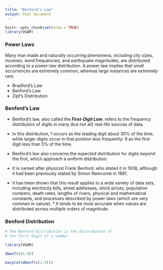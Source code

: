 ```yaml
---
title: "Benford's Law"
output: html_document
---
```


```r
knitr::opts_chunk$set(echo = TRUE)
library(VGAM)
```


### Power Laws
Many man made and naturally occurring phenomena, including city sizes, incomes, word frequencies, and earthquake magnitudes, are distributed according to a power-law distribution. 
A power-law implies that small occurrences are extremely common, whereas large instances are extremely rare. 

*  Bradford's Law 
*  Benford's Law
*  Zipf's Distribution


### Benford's Law


* Benford's law, also called the ***First-Digit Law***, refers to the frequency distribution of digits in many (but not all) real-life sources of data. 
* In this distribution, 1 occurs as the leading digit about 30\% of the time, while larger digits occur in that position less frequently: 9 as the first digit less than 5\% of the time. 
* Benford's law also concerns the expected distribution for digits beyond the first, which approach a uniform distribution.
* It is named after physicist Frank Benford, who stated it in 1938, although it had been previously stated by Simon Newcomb in 1881.


* It has been shown that this result applies to a wide variety of data sets, including electricity bills, street addresses, stock prices, population numbers, death rates, lengths of rivers, physical and mathematical constants, and processes described by power laws (which are very common in nature). * It tends to be most accurate when values are distributed across multiple orders of magnitude.

### Benford Distribution

```r
# The Benford Distribution is the distribution of 
# the first digit of a number. 

library(VGAM)

dbenf(c(1:9))

```

```r
barplot(dbenf(c(1:9)))
```
